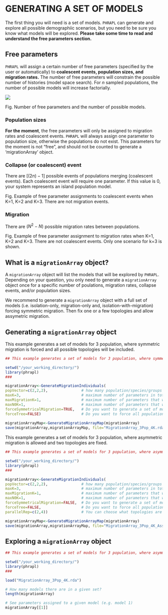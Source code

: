 GENERATING A SET OF MODELS
=======

The first thing you will need is a set of models. `PHRAPL` can generate and explore all possible demographiic scenarios, but you need to be sure you know what models will be explored. __Please take some time to read and understand the free parameters section.__

## Free parameters

`PHRAPL` will assign a certain number of free parameters (specified by the user or automatically) to __coalescent events, population sizes, and migration rates.__ The number of free parameters will constrain the possible number of histories (model space search). For _n_ sampled populations, the number of possible models will increase factorially. 

![](https://github.com/ariadnamorales/phrapl-manual/blob/master/images/parameters_models.png?raw=true)

Fig. Number of free parameters and the number of possible models.


### Population sizes
__For the moment__, the free parameters will only be assigned to migration rates and coalescent events. `PHRAPL` will always assign one parameter to population size, otherwise the populations do not exist. This parameters for the moment is not "free", and should not be counted to generate a 'migrationArray' object.


### Collapse (or coalescent) event 
There are $[(2n)-1]$ possible events of populations merging (coalescent events). Each coalescent event will require one parameter. If this value is 0, your system represents an island population model.


Fig. Example of free parameter assignments to coalescent events when K=1, K=2 and K=3. There are not migration events.

### Migration
There are $(N^2 - N)$ possible migration rates between populations.


Fig. Example of free parameter assignment to migration rates when K=1, K=2 and K=3. There are not coalescent events. Only one scenario for k=3 is shown.

## What is a `migrationArray` object?

A `migrationArray` object will list the models that will be explored by `PHRAPL`. Depending on your question, you only need to generate a `migrationArray` object once for a specific number of poulations, migration rates, collapse events, and/or population sizes.

We recommend to generate a `migrationArray` object with a full set of models (i.e. isolation-only, migration-only and, isolation-with-migration) forcing symmetric migration. Then fix one or a few topologies and allow assymetric migration.

## Generating a `migrationArray` object
This example generates a set of models for 3 population, where symmetric migration is forced and all possible topologies will be included.

```r
## This example generates a set of models for 3 population, where symmetric migration is forced and all possible topologies will be included.

setwd("/your_working_directory/")
library(phrapl)
###

migrationArray<-GenerateMigrationIndividuals(
popVector=c(2,2,2),               # how many population/species/groups do you have? If you have 2, then type c(2,2) or c(3,3) [the number of individuals doesn't matter here]. In this example there are 3 populations.
maxK=3,                           # maximum number of parameters in total (considering migration rates and coalescent events)
maxMigrationK=1,                  # maximum number of parameters that will be assigned to migration rates
maxN0K=1,                         # maximum number of parameters that will be assigned to population sizes
forceSymmetricalMigration=TRUE,   # Do you want to generate a set of model with symmetric migration among all populations? (TRUE/FALSE)
forceTree=FALSE)                  # Do you want to force all population to collapse? (if TRUE only fully-resolved trees will be included in the set of models)
 
migrationArrayMap<-GenerateMigrationArrayMap(migrationArray) 
save(migrationArray,migrationArrayMap, file="MigrationArray_3Pop_4K.rda")
```


This example generates a set of models for 3 population, where asymmetric migration is allowed and two topologies are fixed.

```r
## This example generates a set of models for 3 population, where asymmetric migration is allowed and two topologies are fixed

setwd("/your_working_directory/")
library(phrapl)
###

migrationArray<-GenerateMigrationIndividuals(
popVector=c(2,2,2),               # how many population/species/groups do you have? If you have 2, then type c(2,2) or c(3,3) [the number of individuals doesn't matter here]. In this example there are 3 populations.
maxK=3,                           # maximum number of parameters in total (considering migration rates and coalescence events)
maxMigrationK=1,                  # maximum number of parameters that will be assigned to migration rates
maxN0K=1,                         # maximum number of parameters that will be assigned to population sizes
forceSymmetricalMigration=FALSE,  # Do you want to generate a set of model with symmetric migration among all populations? (TRUE/FALSE)
forceTree=FALSE,                  # Do you want to force all population to collapse? (if TRUE only fully-resolved trees will be included in the set of models)
parallelRep=c(2,4))               # You can choose what topologies are included in the set of models. For example, for tree populations there are 8 possible topologies. In this example we are only interested in topologies 2 and 4. 

migrationArrayMap<-GenerateMigrationArrayMap(migrationArray) 
save(migrationArray,migrationArrayMap, file="MigrationArray_3Pop_4K_AssymMig_forcedTree_2and4.rda")
```

## Exploring a `migrationArray` object

```r
## This example generates a set of models for 3 population, where asymmetric migration is allowed and two topologies are fixed

setwd("/your_working_directory/")
library(phrapl)
###

load("MigrationArray_3Pop_4K.rda")

# How many models there are in a given set?
length(migrationArray)

# See parameters assigned to a given model (e.g. model 1)
migrationArray[[1]]

```


